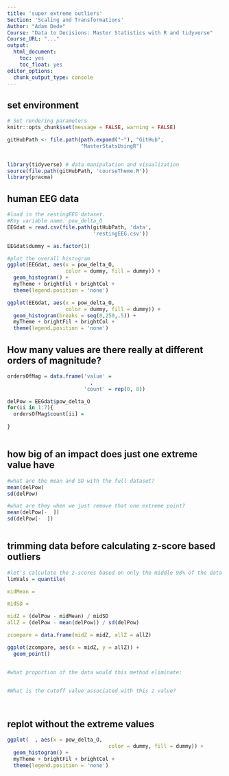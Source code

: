 ```yaml
---
title: 'super extreme outliers'
Section: 'Scaling and Transformations'
Author: "Adam Dede"
Course: "Data to Decisions: Master Statistics with R and tidyverse"
Course_URL: "..." 
output:
  html_document:
    toc: yes
    toc_float: yes
editor_options:
  chunk_output_type: console
---
```



## set environment

```r

# Set rendering parameters
knitr::opts_chunk$set(message = FALSE, warning = FALSE)

gitHubPath <- file.path(path.expand("~"), "GitHub", 
                        "MasterStatsUsingR")


library(tidyverse) # data manipulation and visualization
source(file.path(gitHubPath, 'courseTheme.R'))
library(pracma)

```
## human EEG data 

```r
#load in the restingEEG dataset.
#Key variable name: pow_delta_O
EEGdat = read.csv(file.path(gitHubPath, 'data',
                            'restingEEG.csv'))

EEGdat$dummy = as.factor(1) 

#plot the overall histogram 
ggplot(EEGdat, aes(x = pow_delta_O, 
                   color = dummy, fill = dummy)) + 
  geom_histogram() + 
  myTheme + brightFil + brightCol + 
  theme(legend.position = 'none')

ggplot(EEGdat, aes(x = pow_delta_O, 
                   color = dummy, fill = dummy)) + 
  geom_histogram(breaks = seq(0,250,.5)) + 
  myTheme + brightFil + brightCol + 
  theme(legend.position = 'none')


```

## How many values are there really at different orders of magnitude? 

```r

ordersOfMag = data.frame('value' = 
                           , 
                         'count' = rep(0, 8))

delPow = EEGdat$pow_delta_O
for(ii in 1:7){
  ordersOfMag$count[ii] = 
  
}



```
## how big of an impact does just one extreme value have 

```r
#what are the mean and SD with the full dataset?
mean(delPow)
sd(delPow)

#what are they when we just remove that one extreme point? 
mean(delPow[-  ])
sd(delPow[-  ])



```

## trimming data before calculating z-score based outliers

```r

#let's calculate the z-scores based on only the middle 98% of the data
limVals = quantile(

midMean = 

midSD = 

midZ = (delPow - midMean) / midSD
allZ = (delPow - mean(delPow)) / sd(delPow)

zcompare = data.frame(midZ = midZ, allZ = allZ)

ggplot(zcompare, aes(x = midZ, y = allZ)) + 
  geom_point()


#what proportion of the data would this method eliminate: 


#What is the cutoff value associated with this z value? 




```
## replot without the extreme values 

```r




ggplot(  , aes(x = pow_delta_O, 
                                 color = dummy, fill = dummy)) + 
  geom_histogram() + 
  myTheme + brightFil + brightCol + 
  theme(legend.position = 'none')




```